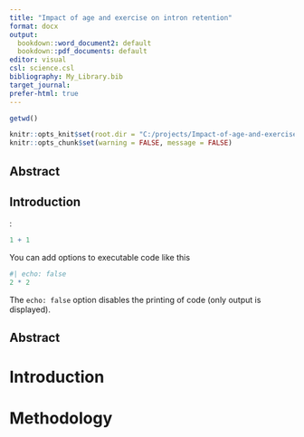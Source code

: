 ```yaml
---
title: "Impact of age and exercise on intron retention"
format: docx
output:
  bookdown::word_document2: default
  bookdown::pdf_documents: default
editor: visual
csl: science.csl
bibliography: My_Library.bib
target_journal: 
prefer-html: true
---
```


```r
getwd()

knitr::opts_knit$set(root.dir = "C:/projects/Impact-of-age-and-exercise-on-intron-retention/")
knitr::opts_chunk$set(warning = FALSE, message = FALSE)

```

## Abstract

## Introduction

:

```r
1 + 1
```

You can add options to executable code like this

```r
#| echo: false
2 * 2
```

The `echo: false` option disables the printing of code (only output is displayed).

## Abstract

# Introduction

# Methodology
